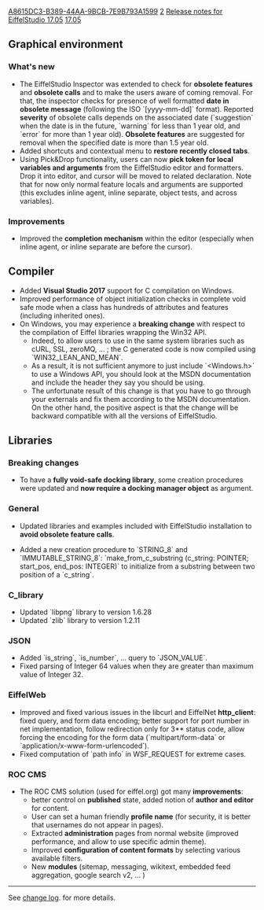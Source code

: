 [[Property:uuid|A8615DC3-B389-44AA-9BCB-7E9B793A1599]]
[[Property:weight|2]]
[[Property:title|Release notes for EiffelStudio 17.05]]
[[Property:link_title|17.05]]
==Graphical environment==
===What's new===
* The EiffelStudio Inspector was extended to check for '''obsolete features''' and '''obsolete calls''' and to make the users aware of coming removal. For that, the inspector checks for presence of well formatted '''date in obsolete message''' (following the ISO `[yyyy-mm-dd]` format). Reported '''severity''' of obsolete calls depends on the associated date (`suggestion` when the date is in the future, `warning` for less than 1 year old, and `error` for more than 1 year old). '''Obsolete features''' are suggested for removal when the specified date is more than 1.5 year old.
* Added shortcuts and contextual menu to '''restore recently closed tabs'''.
* Using Pick&Drop functionality, users can now '''pick token for local variables and arguments''' from the EiffelStudio editor and formatters. Drop it into editor, and cursor will be moved to related declaration. Note that for now only normal feature locals and arguments are supported (this excludes inline agent, inline separate, object tests, and across variables).

===Improvements===
* Improved the '''completion mechanism''' within the editor (especially when inline agent, or inline separate are before the cursor).

==Compiler==
* Added '''Visual Studio 2017''' support for C compilation on Windows.
* Improved performance of object initialization checks in complete void safe mode when a class has hundreds of attributes and features (including inherited ones).
* On Windows, you may experience a '''breaking change''' with respect to the compilation of Eiffel libraries wrapping the Win32 API. 
** Indeed, to allow users to use in the same system libraries such as cURL, SSL, zeroMQ, ... ; the C generated code is now compiled using `WIN32_LEAN_AND_MEAN`.
** As a result, it is not sufficient anymore to just include `<Windows.h>` to use a Windows API, you should look at the MSDN documentation and include the header they say you should be using.
** The unfortunate result of this change is that you have to go through your externals and fix them according to the MSDN documentation. On the other hand, the positive aspect is that the change will be backward compatible with all the versions of EiffelStudio.

==Libraries==

===Breaking changes===
* To have a '''fully void-safe docking library''', some creation procedures were updated and '''now require a docking manager object''' as argument.

===General===
*Updated libraries and examples included with EiffelStudio installation to '''avoid obsolete feature calls'''.

* Added a new creation procedure to `STRING_8` and `IMMUTABLE_STRING_8`: `make_from_c_substring (c_string: POINTER; start_pos, end_pos: INTEGER)` to initialize from a substring between two position of a `c_string`.

===C_library===
* Updated `libpng` library to version 1.6.28
* Updated `zlib` library to version 1.2.11 

===JSON===
* Added `is_string`, `is_number`, ... query to `JSON_VALUE`.
* Fixed parsing of Integer 64 values when they are greater than maximum value of Integer 32.

===EiffelWeb ===
* Improved and fixed various issues in the libcurl and EiffelNet '''http_client''': fixed query, and form data encoding; better support for port number in net implementation, follow redirection only for 3** status code, allow forcing the encoding for the form data (`multipart/form-data` or `application/x-www-form-urlencoded`).
* Fixed computation of `path info` in WSF_REQUEST for extreme cases.

===ROC CMS===
* The ROC CMS solution (used for eiffel.org) got many '''improvements''':
** better control on '''published''' state, added notion of '''author and editor''' for content.
** User can set a human friendly '''profile name''' (for security, it is better that usernames do not appear in pages).
** Extracted '''administration''' pages from normal website (improved performance, and allow to use specific admin theme).
** Improved '''configuration of content formats''' by selecting various available filters.
** New '''modules''' (sitemap, messaging, wikitext, embedded feed aggregation, google search v2, ... )

----

See [https://dev.eiffel.com/EiffelStudio_17.05_Releases change log]. for more details.